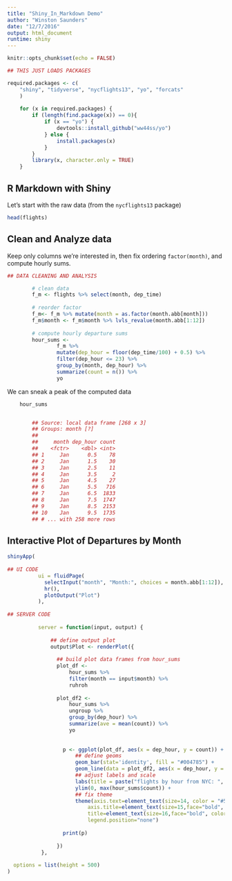 ```yaml
---
title: "Shiny_In_Markdown Demo"
author: "Winston Saunders"
date: "12/7/2016"
output: html_document
runtime: shiny
---
```


```r

knitr::opts_chunk$set(echo = FALSE)

## THIS JUST LOADS PACKAGES

required.packages <- c(
    "shiny", "tidyverse", "nycflights13", "yo", "forcats"
    )
    
    for (x in required.packages) {
        if (length(find.package(x)) == 0){ 
            if (x == "yo") {
                devtools::install_github("ww44ss/yo") 
            } else {
                install.packages(x)
            }
        }
        library(x, character.only = TRUE)
    }


```

## R Markdown with Shiny


Let's start with the raw data (from the `nycflights13` package)

```r
head(flights)
```

## Clean and Analyze data

Keep only columns we're interested in, then fix ordering `factor(month)`, and compute hourly sums.


```r

## DATA CLEANING AND ANALYSIS

        # clean data
        f_m <- flights %>% select(month, dep_time)
        
        # reorder factor
        f_m<- f_m %>% mutate(month = as.factor(month.abb[month]))
        f_m$month <- f_m$month %>% lvls_revalue(month.abb[1:12])
        
        # compute hourly departure sums
        hour_sums <- 
                f_m %>% 
                mutate(dep_hour = floor(dep_time/100) + 0.5) %>%
                filter(dep_hour <= 23) %>%
                group_by(month, dep_hour) %>%
                summarize(count = n()) %>%
                yo
```

We can sneak a peak of the computed data 

```r
    hour_sums


        ## Source: local data frame [268 x 3]
        ## Groups: month [?]
        ## 
        ##     month dep_hour count
        ##    <fctr>    <dbl> <int>
        ## 1     Jan      0.5    78
        ## 2     Jan      1.5    30
        ## 3     Jan      2.5    11
        ## 4     Jan      3.5     2
        ## 5     Jan      4.5    27
        ## 6     Jan      5.5   716
        ## 7     Jan      6.5  1833
        ## 8     Jan      7.5  1747
        ## 9     Jan      8.5  2153
        ## 10    Jan      9.5  1735
        ## # ... with 258 more rows

```

## Interactive Plot of Departures by Month


```r

shinyApp(
  
## UI CODE    
          ui = fluidPage(
            selectInput("month", "Month:", choices = month.abb[1:12]),
            hr(),
            plotOutput("Plot")
          ),
  
## SERVER CODE 
          
          server = function(input, output) {
     
              ## define output plot
              output$Plot <- renderPlot({
                    
                ## build plot data frames from hour_sums
                plot_df <- 
                    hour_sums %>%
                    filter(month == input$month) %>%
                    ruhroh
                
                plot_df2 <-
                    hour_sums %>%
                    ungroup %>% 
                    group_by(dep_hour) %>% 
                    summarize(ave = mean(count)) %>%
                    yo
                
 
                  p <- ggplot(plot_df, aes(x = dep_hour, y = count)) +
                      ## define geoms
                      geom_bar(stat='identity', fill = "#004785") + 
                      geom_line(data = plot_df2, aes(x = dep_hour, y = ave), color = "#EF3C40", size = 2) +
                      ## adjust labels and scale
                      labs(title = paste("flights by hour from NYC: ", input$month, " 2013")) + 
                      ylim(0, max(hour_sums$count)) +
                      ## fix theme
                      theme(axis.text=element_text(size=14, color = "#555555"),
                          axis.title=element_text(size=15,face="bold", color = "#555555"),
                          title=element_text(size=16,face="bold", color = "#004785"), 
                          legend.position="none") 
                  
                  print(p)
                  
                })
           },
  
  options = list(height = 500)
)
```



